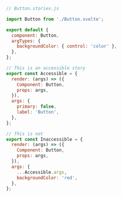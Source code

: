 ```js
// Button.stories.js

import Button from './Button.svelte';

export default {
  component: Button,
  argTypes: {
    backgroundColor: { control: 'color' },
  },
};

// This is an accessible story
export const Accessible = {
  render: (args) => ({
    Component: Button,
    props: args,
  }),
  args: {
    primary: false,
    label: 'Button',
  },
};

// This is not
export const Inaccessible = {
  render: (args) => ({
    Component: Button,
    props: args,
  }),
  args: {
    ...Accessible.args,
    backgroundColor: 'red',
  },
};
```
